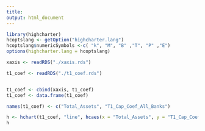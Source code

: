```yaml
---
title:
output: html_document
---
```


```r

library(highcharter)
hcoptslang <- getOption("highcharter.lang")
hcoptslang$numericSymbols <-c( "k", "M", "B" ,"T", "P" ,"E")
options(highcharter.lang = hcoptslang)

xaxis <- readRDS("./xaxis.rds")

t1_coef <- readRDS("./t1_coef.rds")


t1_coef <- cbind(xaxis, t1_coef)
t1_coef <- data.frame(t1_coef)

names(t1_coef) <- c("Total_Assets", "T1_Cap_Coef_All_Banks")

h <- hchart(t1_coef, "line", hcaes(x = "Total_Assets", y = "T1_Cap_Coef_All_Banks")) %>% hc_yAxis(max = 1000) %>% hc_yAxis(min = -1000) %>% hc_add_theme(hc_theme_economist()) %>% hc_title(text = "All Banks")
h
```

